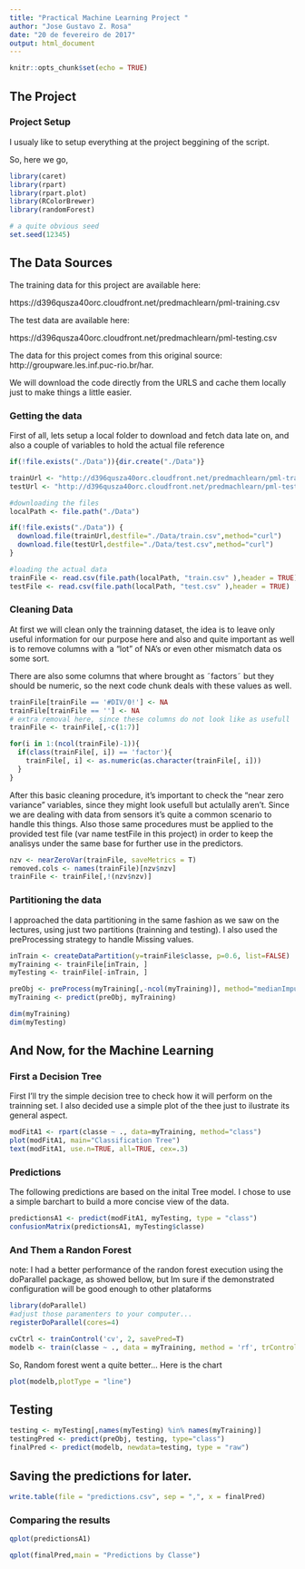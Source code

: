 ```yaml
---
title: "Practical Machine Learning Project "
author: "Jose Gustavo Z. Rosa"
date: "20 de fevereiro de 2017"
output: html_document
---
```


```r
knitr::opts_chunk$set(echo = TRUE)
```

## The Project 

### Project Setup 
I usualy like to setup everything at the project beggining of the script. 

So, here we go, 

```r
library(caret)
library(rpart)
library(rpart.plot)
library(RColorBrewer)
library(randomForest)

# a quite obvious seed
set.seed(12345)
```


## The Data Sources

The training data for this project are available here:

https://d396qusza40orc.cloudfront.net/predmachlearn/pml-training.csv

The test data are available here:

https://d396qusza40orc.cloudfront.net/predmachlearn/pml-testing.csv

The data for this project comes from this original source: http://groupware.les.inf.puc-rio.br/har. 

We will download the code directly from the URLS and cache them locally just to make things a little easier.

### Getting the data 

First of all, lets setup a local folder to download and fetch data late on, and also a couple of variables to hold the actual file reference

```r
if(!file.exists("./Data")){dir.create("./Data")}

trainUrl <- "http://d396qusza40orc.cloudfront.net/predmachlearn/pml-training.csv"
testUrl <- "http://d396qusza40orc.cloudfront.net/predmachlearn/pml-testing.csv"

#downloading the files
localPath <- file.path("./Data")

if(!file.exists("./Data")) {
  download.file(trainUrl,destfile="./Data/train.csv",method="curl")  
  download.file(testUrl,destfile="./Data/test.csv",method="curl")  
}

#loading the actual data
trainFile <- read.csv(file.path(localPath, "train.csv" ),header = TRUE)
testFile <- read.csv(file.path(localPath, "test.csv" ),header = TRUE)
```

### Cleaning Data

At first we will clean only the trainning dataset, the idea is to leave only useful information for our purpose here and also and quite important as well is to remove columns with a "lot" of NA's or even other mismatch data os some sort. 

There are also some columns that where brought as ˜factors˜ but they should be numeric, so the next code chunk deals with these values as well.

```r
trainFile[trainFile == '#DIV/0!'] <- NA
trainFile[trainFile == ''] <- NA
# extra removal here, since these columns do not look like as usefull
trainFile <- trainFile[,-c(1:7)]

for(i in 1:(ncol(trainFile)-1)){
  if(class(trainFile[, i]) == 'factor'){    
    trainFile[, i] <- as.numeric(as.character(trainFile[, i]))    
  }
}

```

After this basic cleaning procedure, it's important to check the "near zero variance" variables, since they might look usefull but actulally aren't. Since we are dealing with data from sensors it's quite a common scenario to handle this things. Also those same procedures must be applied to the provided test file (var name testFile in this project) in order to keep the analisys under the same base for further use in the predictors.

```r
nzv <- nearZeroVar(trainFile, saveMetrics = T)
removed.cols <- names(trainFile)[nzv$nzv]
trainFile <- trainFile[,!(nzv$nzv)]
```

### Partitioning the data

  I approached the data partitioning in the same fashion as we saw on the lectures, using just two partitions (trainning and testing). I also used the preProcessing strategy to handle Missing values.

```r
inTrain <- createDataPartition(y=trainFile$classe, p=0.6, list=FALSE)
myTraining <- trainFile[inTrain, ]
myTesting <- trainFile[-inTrain, ]

preObj <- preProcess(myTraining[,-ncol(myTraining)], method="medianImpute")
myTraining <- predict(preObj, myTraining)

dim(myTraining)
dim(myTesting)

```

## And Now, for the Machine Learning

### First a Decision Tree

  First I'll try the simple decision tree to check how it will perform on the trainning set. I also decided use a simple plot of the thee just to ilustrate its general aspect.

```r
modFitA1 <- rpart(classe ~ ., data=myTraining, method="class")
plot(modFitA1, main="Classification Tree")
text(modFitA1, use.n=TRUE, all=TRUE, cex=.3)
```
### Predictions

The following predictions are based on the inital Tree model. I chose to use a simple barchart to build a more concise view of the data.

```r
predictionsA1 <- predict(modFitA1, myTesting, type = "class")
confusionMatrix(predictionsA1, myTesting$classe)
```

### And Them a Randon Forest


  note: I had a better performance of the randon forest execution using the doParallel package, as showed bellow, but Im sure if the demonstrated configuration will be good enough to other plataforms

```r
library(doParallel)
#adjust those paramenters to your computer... 
registerDoParallel(cores=4)

cvCtrl <- trainControl('cv', 2, savePred=T)
modelb <- train(classe ~ ., data = myTraining, method = 'rf', trControl = cvCtrl)
```
So, Random forest went a quite better... Here is the chart

```r
plot(modelb,plotType = "line")

```


## Testing

```r
testing <- myTesting[,names(myTesting) %in% names(myTraining)]
testingPred <- predict(preObj, testing, type="class")
finalPred <- predict(modelb, newdata=testing, type = "raw")
```

## Saving the predictions for later.

```r

write.table(file = "predictions.csv", sep = ",", x = finalPred)

```

### Comparing the results

```r

qplot(predictionsA1)

qplot(finalPred,main = "Predictions by Classe")

```

